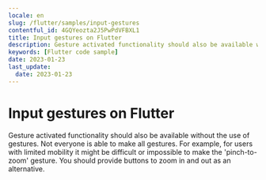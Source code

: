 ```yaml
---
locale: en
slug: /flutter/samples/input-gestures
contentful_id: 4GQYeozta2J5PwPdVFBXL1
title: Input gestures on Flutter
description: Gesture activated functionality should also be available without the use of gestures.
keywords: [Flutter code sample]
date: 2023-01-23
last_update:
  date: 2023-01-23
---
```


# Input gestures on Flutter

Gesture activated functionality should also be available without the use of gestures. Not everyone is able to make all gestures. For example, for users with limited mobility it might be difficult or impossible to make the 'pinch-to-zoom' gesture. You should provide buttons to zoom in and out as an alternative.

<CodeSample id="input-gestures" locale="en" platform="flutter"/>
